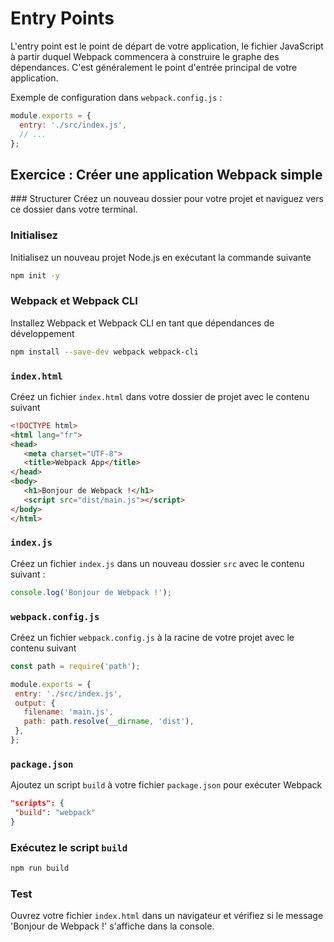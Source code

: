 
# Entry Points
L'entry point est le point de départ de votre application, le fichier JavaScript à partir duquel Webpack commencera à construire le graphe des dépendances. C'est généralement le point d'entrée principal de votre application.

Exemple de configuration dans `webpack.config.js` :

```javascript copy
module.exports = {
  entry: './src/index.js',
  // ...
};
```
## Exercice : Créer une application Webpack simple
<Steps>
### Structurer
Créez un nouveau dossier pour votre projet et naviguez vers ce dossier dans votre terminal.

### Initialisez
Initialisez un nouveau projet Node.js en exécutant la commande suivante

```bash copy
npm init -y
```

### Webpack et Webpack CLI
Installez Webpack et Webpack CLI en tant que dépendances de développement

```bash copy
npm install --save-dev webpack webpack-cli
```

### `index.html`
Créez un fichier `index.html` dans votre dossier de projet avec le contenu suivant

```html copy
<!DOCTYPE html>
<html lang="fr">
<head>
   <meta charset="UTF-8">
   <title>Webpack App</title>
</head>
<body>
   <h1>Bonjour de Webpack !</h1>
   <script src="dist/main.js"></script>
</body>
</html>
```

### `index.js`
Créez un fichier `index.js` dans un nouveau dossier `src` avec le contenu suivant :

```javascript copy
console.log('Bonjour de Webpack !');
```

### `webpack.config.js`
Créez un fichier `webpack.config.js` à la racine de votre projet avec le contenu suivant

```javascript copy
const path = require('path');

module.exports = {
 entry: './src/index.js',
 output: {
   filename: 'main.js',
   path: path.resolve(__dirname, 'dist'),
 },
};
```

### `package.json`
Ajoutez un script `build` à votre fichier `package.json` pour exécuter Webpack

```json copy
"scripts": {
 "build": "webpack"
}
```

### Exécutez le script `build`

```bash copy
npm run build
```

### Test
Ouvrez votre fichier `index.html` dans un navigateur et vérifiez si le message 'Bonjour de Webpack !' s'affiche dans la console.
</Steps>